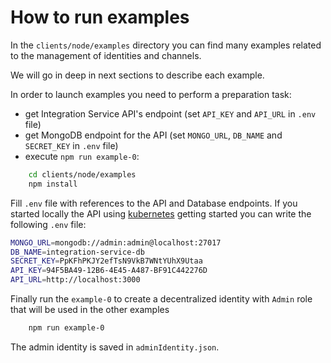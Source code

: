 # How to run examples

In the `clients/node/examples` directory you can find many examples related to the management of
identities and channels. 

We will go in deep in next sections to describe each example.

In order to launch examples you need to perform a preparation task:

* get Integration Service API's endpoint (set `API_KEY` and `API_URL` in `.env` file)
* get MongoDB endpoint for the API (set `MONGO_URL`, `DB_NAME` and `SECRET_KEY` in `.env` file)
* execute `npm run example-0`:

```bash
    cd clients/node/examples
    npm install
```

Fill `.env` file with references to the API and Database endpoints.
If you started locally the API using [kubernetes](../installation/kubernetes/local_setup) getting started you can write 
the following `.env` file:

```bash
MONGO_URL=mongodb://admin:admin@localhost:27017
DB_NAME=integration-service-db
SECRET_KEY=PpKFhPKJY2efTsN9VkB7WNtYUhX9Utaa
API_KEY=94F5BA49-12B6-4E45-A487-BF91C442276D
API_URL=http://localhost:3000
```

Finally run the `example-0` to create a decentralized identity with `Admin` role 
that will be used in the other examples

```bash
    npm run example-0
```

The admin identity is saved in `adminIdentity.json`.


